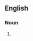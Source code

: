 {{also|home wreckers}}

==English==

===Noun===
{{head|en|noun form}}

# {{plural of|en|homewrecker}}
